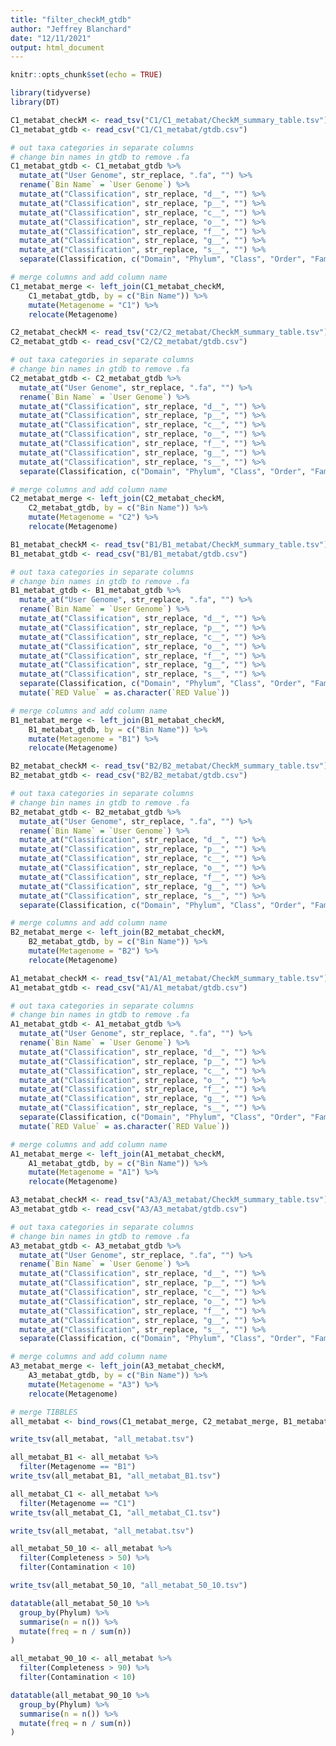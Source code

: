 ```yaml
---
title: "filter_checkM_gtdb"
author: "Jeffrey Blanchard"
date: "12/11/2021"
output: html_document
---
```


```r
knitr::opts_chunk$set(echo = TRUE)
```

```r
library(tidyverse)
library(DT)
```

```r
C1_metabat_checkM <- read_tsv("C1/C1_metabat/CheckM_summary_table.tsv")
C1_metabat_gtdb <- read_csv("C1/C1_metabat/gtdb.csv")

# out taxa categories in separate columns
# change bin names in gtdb to remove .fa
C1_metabat_gtdb <- C1_metabat_gtdb %>% 
  mutate_at("User Genome", str_replace, ".fa", "") %>% 
  rename(`Bin Name` = `User Genome`) %>% 
  mutate_at("Classification", str_replace, "d__", "") %>% 
  mutate_at("Classification", str_replace, "p__", "") %>% 
  mutate_at("Classification", str_replace, "c__", "") %>% 
  mutate_at("Classification", str_replace, "o__", "") %>% 
  mutate_at("Classification", str_replace, "f__", "") %>% 
  mutate_at("Classification", str_replace, "g__", "") %>% 
  mutate_at("Classification", str_replace, "s__", "") %>% 
  separate(Classification, c("Domain", "Phylum", "Class", "Order", "Family", "Genus", "Species"), ";")

# merge columns and add column name 
C1_metabat_merge <- left_join(C1_metabat_checkM,
    C1_metabat_gtdb, by = c("Bin Name")) %>% 
    mutate(Metagenome = "C1") %>% 
    relocate(Metagenome)
```


```r
C2_metabat_checkM <- read_tsv("C2/C2_metabat/CheckM_summary_table.tsv")
C2_metabat_gtdb <- read_csv("C2/C2_metabat/gtdb.csv")

# out taxa categories in separate columns
# change bin names in gtdb to remove .fa
C2_metabat_gtdb <- C2_metabat_gtdb %>% 
  mutate_at("User Genome", str_replace, ".fa", "") %>% 
  rename(`Bin Name` = `User Genome`) %>% 
  mutate_at("Classification", str_replace, "d__", "") %>% 
  mutate_at("Classification", str_replace, "p__", "") %>% 
  mutate_at("Classification", str_replace, "c__", "") %>% 
  mutate_at("Classification", str_replace, "o__", "") %>% 
  mutate_at("Classification", str_replace, "f__", "") %>% 
  mutate_at("Classification", str_replace, "g__", "") %>% 
  mutate_at("Classification", str_replace, "s__", "") %>% 
  separate(Classification, c("Domain", "Phylum", "Class", "Order", "Family", "Genus", "Species"), ";")

# merge columns and add column name 
C2_metabat_merge <- left_join(C2_metabat_checkM,
    C2_metabat_gtdb, by = c("Bin Name")) %>% 
    mutate(Metagenome = "C2") %>% 
    relocate(Metagenome)
```

```r
B1_metabat_checkM <- read_tsv("B1/B1_metabat/CheckM_summary_table.tsv")
B1_metabat_gtdb <- read_csv("B1/B1_metabat/gtdb.csv")

# out taxa categories in separate columns
# change bin names in gtdb to remove .fa
B1_metabat_gtdb <- B1_metabat_gtdb %>% 
  mutate_at("User Genome", str_replace, ".fa", "") %>% 
  rename(`Bin Name` = `User Genome`) %>% 
  mutate_at("Classification", str_replace, "d__", "") %>% 
  mutate_at("Classification", str_replace, "p__", "") %>% 
  mutate_at("Classification", str_replace, "c__", "") %>% 
  mutate_at("Classification", str_replace, "o__", "") %>% 
  mutate_at("Classification", str_replace, "f__", "") %>% 
  mutate_at("Classification", str_replace, "g__", "") %>% 
  mutate_at("Classification", str_replace, "s__", "") %>% 
  separate(Classification, c("Domain", "Phylum", "Class", "Order", "Family", "Genus", "Species"), ";") %>% 
  mutate(`RED Value` = as.character(`RED Value`))

# merge columns and add column name 
B1_metabat_merge <- left_join(B1_metabat_checkM,
    B1_metabat_gtdb, by = c("Bin Name")) %>% 
    mutate(Metagenome = "B1") %>% 
    relocate(Metagenome)
```

```r
B2_metabat_checkM <- read_tsv("B2/B2_metabat/CheckM_summary_table.tsv")
B2_metabat_gtdb <- read_csv("B2/B2_metabat/gtdb.csv")

# out taxa categories in separate columns
# change bin names in gtdb to remove .fa
B2_metabat_gtdb <- B2_metabat_gtdb %>% 
  mutate_at("User Genome", str_replace, ".fa", "") %>% 
  rename(`Bin Name` = `User Genome`) %>% 
  mutate_at("Classification", str_replace, "d__", "") %>% 
  mutate_at("Classification", str_replace, "p__", "") %>% 
  mutate_at("Classification", str_replace, "c__", "") %>% 
  mutate_at("Classification", str_replace, "o__", "") %>% 
  mutate_at("Classification", str_replace, "f__", "") %>% 
  mutate_at("Classification", str_replace, "g__", "") %>% 
  mutate_at("Classification", str_replace, "s__", "") %>% 
  separate(Classification, c("Domain", "Phylum", "Class", "Order", "Family", "Genus", "Species"), ";")

# merge columns and add column name 
B2_metabat_merge <- left_join(B2_metabat_checkM,
    B2_metabat_gtdb, by = c("Bin Name")) %>% 
    mutate(Metagenome = "B2") %>% 
    relocate(Metagenome)
```

```r
A1_metabat_checkM <- read_tsv("A1/A1_metabat/CheckM_summary_table.tsv")
A1_metabat_gtdb <- read_csv("A1/A1_metabat/gtdb.csv")

# out taxa categories in separate columns
# change bin names in gtdb to remove .fa
A1_metabat_gtdb <- A1_metabat_gtdb %>% 
  mutate_at("User Genome", str_replace, ".fa", "") %>% 
  rename(`Bin Name` = `User Genome`) %>% 
  mutate_at("Classification", str_replace, "d__", "") %>% 
  mutate_at("Classification", str_replace, "p__", "") %>% 
  mutate_at("Classification", str_replace, "c__", "") %>% 
  mutate_at("Classification", str_replace, "o__", "") %>% 
  mutate_at("Classification", str_replace, "f__", "") %>% 
  mutate_at("Classification", str_replace, "g__", "") %>% 
  mutate_at("Classification", str_replace, "s__", "") %>% 
  separate(Classification, c("Domain", "Phylum", "Class", "Order", "Family", "Genus", "Species"), ";") %>% 
  mutate(`RED Value` = as.character(`RED Value`))

# merge columns and add column name 
A1_metabat_merge <- left_join(A1_metabat_checkM,
    A1_metabat_gtdb, by = c("Bin Name")) %>% 
    mutate(Metagenome = "A1") %>% 
    relocate(Metagenome)
```


```r
A3_metabat_checkM <- read_tsv("A3/A3_metabat/CheckM_summary_table.tsv")
A3_metabat_gtdb <- read_csv("A3/A3_metabat/gtdb.csv")

# out taxa categories in separate columns
# change bin names in gtdb to remove .fa
A3_metabat_gtdb <- A3_metabat_gtdb %>% 
  mutate_at("User Genome", str_replace, ".fa", "") %>% 
  rename(`Bin Name` = `User Genome`) %>% 
  mutate_at("Classification", str_replace, "d__", "") %>% 
  mutate_at("Classification", str_replace, "p__", "") %>% 
  mutate_at("Classification", str_replace, "c__", "") %>% 
  mutate_at("Classification", str_replace, "o__", "") %>% 
  mutate_at("Classification", str_replace, "f__", "") %>% 
  mutate_at("Classification", str_replace, "g__", "") %>% 
  mutate_at("Classification", str_replace, "s__", "") %>% 
  separate(Classification, c("Domain", "Phylum", "Class", "Order", "Family", "Genus", "Species"), ";")

# merge columns and add column name 
A3_metabat_merge <- left_join(A3_metabat_checkM,
    A3_metabat_gtdb, by = c("Bin Name")) %>% 
    mutate(Metagenome = "A3") %>% 
    relocate(Metagenome)
```

```r
# merge TIBBLES
all_metabat <- bind_rows(C1_metabat_merge, C2_metabat_merge, B1_metabat_merge, B2_metabat_merge, A1_metabat_merge, A3_metabat_merge)
```


```r

write_tsv(all_metabat, "all_metabat.tsv")
```


```r
all_metabat_B1 <- all_metabat %>%
  filter(Metagenome == "B1") 
write_tsv(all_metabat_B1, "all_metabat_B1.tsv")
```

```r
all_metabat_C1 <- all_metabat %>%
  filter(Metagenome == "C1") 
write_tsv(all_metabat_C1, "all_metabat_C1.tsv")
```

```r
write_tsv(all_metabat, "all_metabat.tsv")
```


```r
all_metabat_50_10 <- all_metabat %>%
  filter(Completeness > 50) %>% 
  filter(Contamination < 10) 
```

```r
write_tsv(all_metabat_50_10, "all_metabat_50_10.tsv")
```



```r
datatable(all_metabat_50_10 %>% 
  group_by(Phylum) %>% 
  summarise(n = n()) %>%
  mutate(freq = n / sum(n)) 
)
```


```r
all_metabat_90_10 <- all_metabat %>%
  filter(Completeness > 90) %>% 
  filter(Contamination < 10) 
```

```r
datatable(all_metabat_90_10 %>% 
  group_by(Phylum) %>% 
  summarise(n = n()) %>%
  mutate(freq = n / sum(n)) 
)
```
